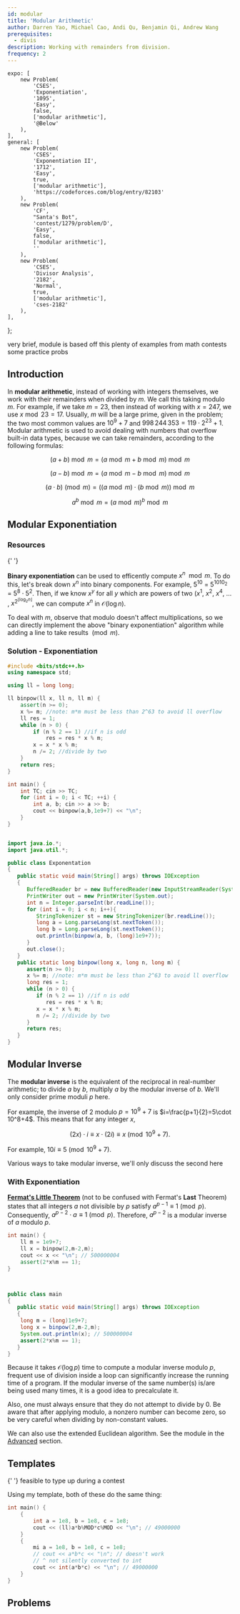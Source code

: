 ```yaml
---
id: modular
title: 'Modular Arithmetic'
author: Darren Yao, Michael Cao, Andi Qu, Benjamin Qi, Andrew Wang
prerequisites:
  - divis
description: Working with remainders from division.
frequency: 2
---
```


	expo: [
		new Problem(
			'CSES',
			'Exponentiation',
			'1095',
			'Easy',
			false,
			['modular arithmetic'],
			'@Below'
		),
	],
	general: [
		new Problem(
			'CSES',
			'Exponentiation II',
			'1712',
			'Easy',
			true,
			['modular arithmetic'],
			'https://codeforces.com/blog/entry/82103'
		),
		new Problem(
			'CF',
			"Santa's Bot",
			'contest/1279/problem/D',
			'Easy',
			false,
			['modular arithmetic'],
			''
		),
		new Problem(
			'CSES',
			'Divisor Analysis',
			'2182',
			'Normal',
			true,
			['modular arithmetic'],
			'cses-2182'
		),
	],
};

<!-- new Problem('Kattis', 'Modular Arithmetic', 'modulararithmetic', 'Easy', true, ['modular arithmetic'], ''),

non-prime moduli. Note that tests for multiplication and division have small mods (MOD^2 < LLONG_MAX) so you can just
multiply as normal.
-->

<!-- <Resource source="CF" title="CodeNCode - Number Theory Course" url="77137">lots of advanced stuff you don't need to know at this level</Resource>
   -->

<Resources>
	<Resource source="IUSACO" title="13.3 - Modular Arithmetic">
		very brief, module is based off this
	</Resource>
	<Resource
		source="David Altizio"
		title="Modular Arithmetic"
		url="https://davidaltizio.web.illinois.edu/ModularArithmetic.pdf"
		starred
	>
		plenty of examples from math contests
	</Resource>
	<Resource source="CPH" title="21.2 - Modular Arithmetic" starred></Resource>
	<Resource source="PAPS" title="16.4 - Modular Arithmetic"></Resource>
	<Resource
		source="CF"
		title="Spheniscine - Modular Arithmetic for Beginners"
		url="https://codeforces.com/blog/entry/72527"
	>
		some practice probs
	</Resource>
    <Resource
        source="MONT@Modern Olympiad Number Theory"
        title="2, 5 - Basic to Advanced Modular Arithmetic"
        url="https://artofproblemsolving.com/community/c6h2344755"
        starred
    >
    </Resource>
</Resources>

## Introduction

<!-- Some silver problems involve $10^9+7$, should this be introduced in silver? -->

In **modular arithmetic**, instead of working with integers themselves, we work with their remainders when divided by $m$. We call this taking modulo $m$. For example, if we take $m = 23$, then instead of working with $x = 247$, we use $x \bmod 23 = 17$. Usually, $m$ will be a large prime, given in the problem; the two most common values are $10^9 + 7$ and $998\,244\,353=119\cdot 2^{23}+1$. Modular arithmetic is used to avoid dealing with numbers that overflow built-in data types, because we can take remainders, according to the following formulas:

$$
(a+b) \bmod m = (a \bmod m + b \bmod m) \bmod m
$$

$$
(a-b) \bmod m = (a \bmod m - b \bmod m) \bmod m
$$

$$
(a \cdot b) \pmod{m} = ((a \bmod m) \cdot (b \bmod m)) \bmod m
$$

$$
a^b \bmod {m} = (a \bmod m)^b \bmod m
$$

## Modular Exponentiation

<FocusProblem problem={problems.expo[0]} />

### Resources

<Resources>
	<Resource
		source="cp-algo"
		title="Binary Exponentiation"
		url="algebra/binary-exp.html"
	>
		{' '}
	</Resource>
</Resources>

**Binary exponentiation** can be used to efficently compute $x ^ n \mod m$. To do this, let's break down $x ^ n$ into binary components. For example, $5 ^ {10}$ = $5 ^ {1010_2}$ = $5 ^ 8 \cdot 5 ^ 2$. Then, if we know $x ^ y$ for all $y$ which are powers of two ($x ^ 1$, $x ^ 2$, $x ^ 4$, $\dots$ , $x ^ {2^{\lfloor{\log_2n} \rfloor}}$, we can compute $x ^ n$ in $\mathcal{O}(\log n)$.

To deal with $m$, observe that modulo doesn't affect multiplications, so we can directly implement the above "binary exponentiation" algorithm while adding a line to take results $\pmod m$.

<!--
Finally, since $x ^ y$ for some $y \neq 1$ equals $x ^ {y - 1}$, and $x$ otherwise, we can compute these sums efficently.  -->

### Solution - Exponentiation

<Spoiler title="Solution">

<LanguageSection>

<CPPSection>

```cpp
#include <bits/stdc++.h>
using namespace std;

using ll = long long;

ll binpow(ll x, ll n, ll m) {
	assert(n >= 0);
	x %= m; //note: m*m must be less than 2^63 to avoid ll overflow
	ll res = 1;
	while (n > 0) {
		if (n % 2 == 1) //if n is odd
			res = res * x % m;
		x = x * x % m;
		n /= 2; //divide by two
	}
	return res;
}

int main() {
	int TC; cin >> TC;
	for (int i = 0; i < TC; ++i) {
		int a, b; cin >> a >> b;
		cout << binpow(a,b,1e9+7) << "\n";
	}
}
```

</CPPSection>

<JavaSection>

```java

import java.io.*;
import java.util.*;

public class Exponentation
{
   public static void main(String[] args) throws IOException
   {
      BufferedReader br = new BufferedReader(new InputStreamReader(System.in));
      PrintWriter out = new PrintWriter(System.out);
      int n = Integer.parseInt(br.readLine());
      for (int i = 0; i < n; i++){
         StringTokenizer st = new StringTokenizer(br.readLine());
         long a = Long.parseLong(st.nextToken());
         long b = Long.parseLong(st.nextToken());
         out.println(binpow(a, b, (long)1e9+7));
      }
      out.close();
   }
   public static long binpow(long x, long n, long m) {
      assert(n >= 0);
      x %= m; //note: m*m must be less than 2^63 to avoid ll overflow
      long res = 1;
      while (n > 0) {
         if (n % 2 == 1) //if n is odd
            res = res * x % m;
         x = x * x % m;
         n /= 2; //divide by two
      }
      return res;
   }
}


```

</JavaSection>

</LanguageSection>

</Spoiler>

## Modular Inverse

The **modular inverse** is the equivalent of the reciprocal in real-number arithmetic; to divide $a$ by $b$, multiply $a$ by the modular inverse of $b$. We'll only consider prime moduli $p$ here.

For example, the inverse of $2$ modulo $p=10^9+7$ is $i=\frac{p+1}{2}=5\cdot 10^8+4$. This means that for any integer $x$,

$$
(2x)\cdot i\equiv x\cdot (2i)\equiv x\pmod{10^9+7}.
$$

For example, $10i\equiv 5\pmod{10^9+7}$.

<!-- #### Example: Sprinkers 2

There aren't many good examples of Modular Inverses in USACO. One problem where it was useful was the platinum problem "Sprinkers 2".

<FocusProblem problem={problems.dp[2]} />

For the sake of example, we'll skip the details of this problem. Also, if you want to attempt it yourself, you should probably do that first. In this problem, our DP transition relies on dividing our answer at some state by $2$, under a prime moduli.

To perform this, we'll instead multiply by $500000004$ or the modular inverse of $2$, and take it under the prime moduli for the same result.
 -->

<!-- To find a modular inverse of some number modulo $p$, simply raise it to the power of $p-2$. -->

<Resources>
	<Resource
		source="cp-algo"
		title="Modular Multiplicative Inverse"
		url="algebra/module-inverse.html"
		starred
	>
		Various ways to take modular inverse, we'll only discuss the second here
	</Resource>
</Resources>

### With Exponentiation

[**Fermat's Little Theorem**](https://en.wikipedia.org/wiki/Fermat%27s_little_theorem) (not to be confused with Fermat's **Last** Theorem) states that all integers $a$ not divisible by $p$ satisfy $a^{p - 1} \equiv 1 \pmod{p}$. Consequently, $a^{p-2} \cdot a \equiv 1 \pmod{p}$. Therefore, $a^{p - 2}$ is a modular inverse of $a$ modulo $p$.

<LanguageSection>

<CPPSection>

```cpp
int main() {
	ll m = 1e9+7;
	ll x = binpow(2,m-2,m);
	cout << x << "\n"; // 500000004
	assert(2*x%m == 1);
}
```

</CPPSection>

<JavaSection>

```java


public class main
{
   public static void main(String[] args) throws IOException
   {
	long m = (long)1e9+7;
	long x = binpow(2,m-2,m);
	System.out.println(x); // 500000004
	assert(2*x%m == 1);
   }
}

```

</JavaSection>

</LanguageSection>

Because it takes $\mathcal{O}(\log p)$ time to compute a modular inverse modulo $p$, frequent use of division inside a loop can significantly increase the running time of a program. If the modular inverse of the same number(s) is/are being used many times, it is a good idea to precalculate it.

Also, one must always ensure that they do not attempt to divide by 0. Be aware that after applying modulo, a nonzero number can become zero, so be very careful when dividing by non-constant values.

<Optional title="Another Way to Compute Modular Inverses">

We can also use the extended Euclidean algorithm. See the module in the [Advanced](/adv/extend-euclid) section.

</Optional>

## Templates

<Resources>
	<Resource
		source="Benq"
		title="ModInt"
		url="https://github.com/bqi343/USACO/blob/master/Implementations/content/number-theory%20(11.1)/Modular%20Arithmetic/ModInt.h"
	>
		{' '}
	</Resource>
	<Resource
		source="Benq"
		title="ModIntShort"
		url="https://github.com/bqi343/USACO/blob/master/Implementations/content/number-theory%20(11.1)/Modular%20Arithmetic/ModIntShort.h"
	>
		feasible to type up during a contest
	</Resource>
</Resources>

Using my template, both of these do the same thing:

```cpp
int main() {
	{
		int a = 1e8, b = 1e8, c = 1e8;
		cout << (ll)a*b%MOD*c%MOD << "\n"; // 49000000
	}
	{
		mi a = 1e8, b = 1e8, c = 1e8;
		// cout << a*b*c << "\n"; // doesn't work
		// ^ not silently converted to int
		cout << int(a*b*c) << "\n"; // 49000000
	}
}
```

## Problems

<Problems problems={problems.general} />
